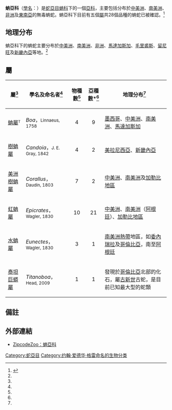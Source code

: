 {{更新|time=2019-06-30T08:49:39+00:00}}
{{Automatic Taxobox
| image = Boa constrictor (2).jpg
| image_caption = [[紅尾蚺|紅尾蚺]]（''Boa constrictor''）
| taxon= Boinae
| authority = [[J._E._Gray|J. E. Gray]], 1825
| type_genus=[[蚺属|蚺属]]<br>''Boa''
| type_genus_authority =[[Linnaeus|Linnaeus]], 1758
| synonyms = * Boina - J. E. Gray, 1825
* Aproterodontes - A.M.C. Duméril & Bibron，1844
* Boaeides - A.M.C. Duméril & Bibron，1844
* Boinae - Boulenger，1890<ref name="McD99">McDiarmid RW、Campbell JA、Touré T：《Snake Species of the World: A Taxonomic and Geographic Reference, vol. 1》頁511，Herpetologists' League，1999年。ISBN 1-893777-00-6</ref>}}

'''蚺亞科'''（[[學名|學名]]：{{lang|la|Boinae}}）是[[蛇亞目|蛇亞目]][[蚺科|蚺科]]下的一個[[亞科|亞科]]，主要包括分布於[[中美洲|中美洲]]、[[南美洲|南美洲]]、[[非洲|非洲]]及[[東南亞|東南亞]]的無毒蚺蛇。蚺亞科下目前有五個[[屬|屬]]共28個品種的蚺蛇已被確認。<ref name="ITIS">{{ITIS|ID=634391|taxon=Boinae|year=2008|date=8 July}}</ref>

== 地理分布 ==
蚺亞科下的蚺蛇主要分布於[[中美洲|中美洲]]、[[南美洲|南美洲]]、[[非洲|非洲]]、[[馬達加斯加|馬達加斯加]]、[[毛里裘斯|毛里裘斯]]、[[留尼旺|留尼旺]]及[[新畿內亞|新畿內亞]]等地。<ref name="McD99"/>

== 屬 ==
{| class="wikitable"
!bgcolor="#f0f0f0"|屬<ref name="ITIS"/>
!bgcolor="#f0f0f0"|學名及命名者<ref name="ITIS"/>
!bgcolor="#f0f0f0"|物種數<ref name="ITIS"/>
!bgcolor="#f0f0f0"|亞種數*<ref name="ITIS"/>
!bgcolor="#f0f0f0"|地理分布<ref name="McD99"/>
|-
|[[蚺屬|蚺屬]]<font size="-1"><sup>T</sup></font>
|''Boa''，<small>Linnaeus, 1758</small>
|align="center"|4
|align="center"|9
|style="width:40%"|[[墨西哥|墨西哥]]、[[中美洲|中美洲]]、[[南美洲|南美洲]]、[[馬達加斯加|馬達加斯加]]
|-
|[[樹蚺屬|樹蚺屬]]
|''Candoia''，<small>J. E. Gray, 1842</small>
|align="center"|4
|align="center"|2
|[[美拉尼西亞|美拉尼西亞]]、[[新畿內亞|新畿內亞]]
|-
|[[美洲樹蚺屬|美洲樹蚺屬]]
|''Corallus''，<small>Daudin, 1803</small>
|align="center"|7
|align="center"|2
|[[中美洲|中美洲]]、[[南美洲|南美洲]]及[[加勒比地區|加勒比地區]]
|-
|[[虹蚺屬|虹蚺屬]]
|''Epicrates''，<small>Wagler, 1830</small>
|align="center"|10
|align="center"|21
|[[中美洲|中美洲]]、[[南美洲|南美洲]]（[[阿根廷|阿根廷]]）、[[加勒比地區|加勒比地區]]
|-
|[[水蚺屬|水蚺屬]]
|''Eunectes''，<small>Wagler, 1830</small>
|align="center"|3
|align="center"|1
|[[南美洲|南美洲]][[熱帶|熱帶]]地區，如[[委內瑞拉|委內瑞拉]]及[[哥倫比亞|哥倫比亞]]，南至[[阿根廷|阿根廷]]
|-
|[[泰坦巨蟒屬|泰坦巨蟒屬]]
|''Titanoboa''，<small>Head, 2009</small>
|align="center"|1
|align="center"|1
|發現於[[哥倫比亞|哥倫比亞]]北部的化石，屬[[古新世|古新世]]古蛇，是目前已知最大型的蛇類
|}

== 備註 ==
{{reflist}}

== 外部連結 ==
* {{en}}[https://web.archive.org/web/20120314012239/http://zipcodezoo.com/Key/Boinae_Subfamily.asp ZipcodeZoo：蚺亞科]
{{Taxonbar|from=Q887595}}

[[Category:蛇亞目|Category:蛇亞目]]
[[Category:约翰·爱德华·格雷命名的生物分类|Category:约翰·爱德华·格雷命名的生物分类]]